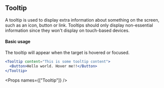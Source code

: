 
<SEO title="Tooltip" />

<Container>
<Article sidebar={[
  { id: 'Tooltip', name: 'Tooltip' },
  { id: 'Basic usage', name: 'Basic usage' },
  { id: 'Props', name: 'Props' }
]}>

# Tooltip

A tooltip is used to display extra information about something on the screen, such as an icon, button or link. Tooltips should only display non-essential information since they won't display on touch-based devices.

#### Basic usage

The tooltip will appear when the target is hovered or focused.

```jsx
<Tooltip content="This is some tooltip content">
  <Button>Hello world. Hover me!!</Button>
</Tooltip>
```

<Props names={["Tooltip"]} />

</Article>
</Container>
